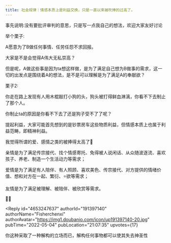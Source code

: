 ```yaml
---
title: 社会规律｜情感本质上是利益交换，只是一直以来被吹捧的过高了。
---
```



<Forum groupName="我发现个规律" groupUrl="https://www.douban.com/group/guilv/" archivedAt="2025-05-16T16:33:37.499Z">
  <Post
    id="266104256"
    title="社会规律｜情感本质上是利益交换，只是一直以来被吹捧的过高了。"
    url="https://www.douban.com/group/topic/266104256/?_spm_id=MTg2MTk0OTUw"
    pubTime="2024-02-04"
    highlightUserId="191397140"
  >
事先说明:没有要批评审判的意思，只是写一点我自己的想法，欢迎大家友好讨论

举个栗子:

A愿意为了B做任何事情、任劳任怨不求回报。

大家是不是会觉得A伟大无私崇高？

但是呢，A做这些事是因为ta想这样做，是为了满足自己想为B做事的需求，这一切的出发点是围绕着A的想法，是不是可以理解是为了满足A的奉献欲？

栗子2:

你走在路上发现有人用木棍敲打小狗的头，狗头被打得鲜血淋漓，你看不下去制止了那个人。

你制止ta的原因是你看不下去了还是狗子受不了了呢？

提起利益，大家可能首先想到的是钞票房车这些物质利益，但情感本质上也属于利益范畴，即精神利益。

我觉得所谓的爱、感情之类的被捧得太高了🤔

亲情是为了满足传宗接代、找个情感寄托、免得被人说闲话、从众随波逐流、喜欢孩子、养老、制造一个生活动力等需求；

爱情是为了满足有人陪伴、有人照顾、喜欢美色、传宗接代、对方提供的情绪价值、想和对方在一起、繁衍、⭐欲等需求；

友情是为了满足被理解、被陪伴、被欣赏等需求。

🤔🤔



<Reply
  id="4653247637"
  authorId="191397140"
  authorName="Fisherchenxi"
  authorAvatar="https://img1.doubanio.com/icon/up191397140-20.jpg"
  pubTime="2022-05-04"
  pubLocation="21:07:35"
  upvotes={17}
>
你这种采取了一种解构的立场而已，解构任何事物都可以使其失去神圣性
</Reply>
  </Post>
</Forum>
